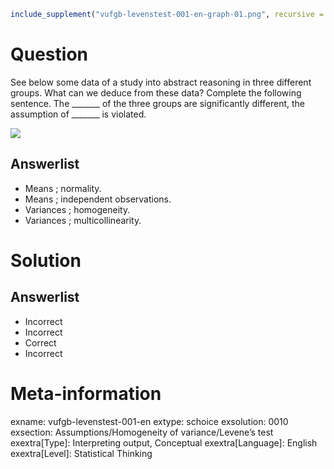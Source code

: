 ```r
include_supplement("vufgb-levenstest-001-en-graph-01.png", recursive = TRUE)
```
Question
========
  
See below some data of a study into abstract reasoning in three different groups. What can we deduce from these data? Complete the following sentence. The _______ of the three groups are significantly different, the assumption of _______ is violated.

![](vufgb-levenstest-001-en-graph-01.png)
  
Answerlist
----------
* Means ; normality.
* Means ; independent observations.
* Variances ; homogeneity.
* Variances ; multicollinearity.

Solution
========

Answerlist
----------
* Incorrect
* Incorrect
* Correct
* Incorrect

Meta-information
================
exname: vufgb-levenstest-001-en
extype: schoice
exsolution: 0010
exsection: Assumptions/Homogeneity of variance/Levene's test
exextra[Type]: Interpreting output, Conceptual
exextra[Language]: English
exextra[Level]: Statistical Thinking